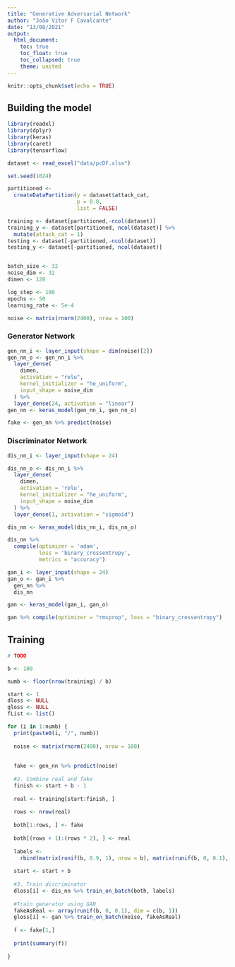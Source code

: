 ```yaml
---
title: "Generative Adversarial Network"
author: "João Vitor F Cavalcante"
date: "13/08/2021"
output:
  html_document:
    toc: true
    toc_float: true
    toc_collapsed: true
    theme: united
---
```


```r
knitr::opts_chunk$set(echo = TRUE)
```

## Building the model

```r
library(readxl)
library(dplyr)
library(keras)
library(caret)
library(tensorflow)

dataset <- read_excel("data/pcDF.xlsx")

set.seed(1024)

partitioned <-
  createDataPartition(y = dataset$attack_cat,
                      p = 0.8,
                      list = FALSE)

training <- dataset[partitioned,-ncol(dataset)]
training_y <- dataset[partitioned, ncol(dataset)] %>%
  mutate(attack_cat = 1)
testing <- dataset[-partitioned,-ncol(dataset)]
testing_y <- dataset[-partitioned, ncol(dataset)]


batch_size <- 32
noise_dim <- 32
dimen <- 128

log_step <- 100
epochs <- 50
learning_rate <- 5e-4

noise <- matrix(rnorm(2400), nrow = 100)
```

### Generator Network

```r
gen_nn_i <- layer_input(shape = dim(noise)[2])
gen_nn_o <- gen_nn_i %>%
  layer_dense(
    dimen,
    activation = "relu",
    kernel_initializer = "he_uniform",
    input_shape = noise_dim
  ) %>%
  layer_dense(24, activation = "linear")
gen_nn <- keras_model(gen_nn_i, gen_nn_o)

fake <- gen_nn %>% predict(noise)
```

### Discriminator Network

```r
dis_nn_i <- layer_input(shape = 24)

dis_nn_o <- dis_nn_i %>%
  layer_dense(
    dimen,
    activation = 'relu',
    kernel_initializer = "he_uniform",
    input_shape = noise_dim
  ) %>%
  layer_dense(1, activation = "sigmoid")

dis_nn <- keras_model(dis_nn_i, dis_nn_o)

dis_nn %>%
  compile(optimizer = 'adam',
          loss = 'binary_crossentropy',
          metrics = "accuracy")
```

```r
gan_i <- layer_input(shape = 24)
gan_o <- gan_i %>%
  gen_nn %>%
  dis_nn

gan <- keras_model(gan_i, gan_o)

gan %>% compile(optimizer = "rmsprop", loss = "binary_crossentropy")
```

## Training

```r
# TODO

b <- 100

numb <- floor(nrow(training) / b)

start <- 1
dloss <- NULL
gloss <- NULL
fList <- list()

for (i in 1:numb) {
  print(paste0(i, "/", numb))
  
  noise <- matrix(rnorm(2400), nrow = 100)
  
  
  fake <- gen_nn %>% predict(noise)
  
  #2. Combine real and fake
  finish <- start + b - 1
  
  real <- training[start:finish, ]
  
  rows <- nrow(real)
  
  both[1:rows, ] <- fake
  
  both[(rows + 1):(rows * 2), ] <- real
  
  labels <-
    rbind(matrix(runif(b, 0.9, 1), nrow = b), matrix(runif(b, 0, 0.1), nrow = b))
  
  start <- start + b
  
  #3. Train discriminator
  dloss[i] <- dis_nn %>% train_on_batch(both, labels)
  
  #Train generator using GAN
  fakeAsReal <- array(runif(b, 0, 0.1), dim = c(b, 1))
  gloss[i] <- gan %>% train_on_batch(noise, fakeAsReal)
  
  f <- fake[1,]
  
  print(summary(f))
  
}
```



